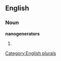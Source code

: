
==English==

===Noun===
'''nanogenerators'''

# {{plural of|[[nanogenerator]]}}

[[Category:English plurals]]